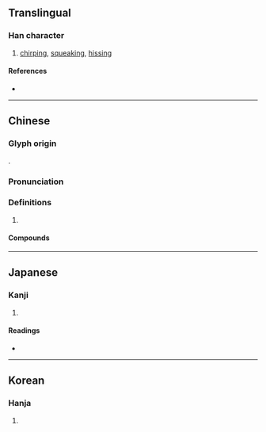 {{character info/new}}
==Translingual==

===Han character===
{{Han char|rn=30|rad=口|as=04|sn=7|four=64047|canj=RJE|ids=⿰口支}}

# [[chirp]]ing, [[squeak]]ing, [[hiss]]ing

====References====
* {{Han ref|kx=0179.010|dkj=03362|dj=0396.120|hdz=10586.020|uh=5431|ud=21553|bh=A773|bd=42867}}

----

==Chinese==
{{zh-forms}}

===Glyph origin===
{{Han etym}}
{{Han compound|口|支|ls=psc|c1=s|c2=p|t1=mouth}}.

===Pronunciation===
{{zh-pron
|m=zhī,zī
|c=zi1,gei1
|mn=qz,tw,xm,zz:ki/qz,twv,xm,zz:chi
|mc=y
|oc=y
|cat=
}}
{{zh-attn-split}}

===Definitions===
{{zh-hanzi}}

# {{rfdef|zh}}

====Compounds====
{{zh-der|吱吱|吱吱咯咯|吱吱喳喳|吱聲|咭吱咯吱|咯吱|咯吱咯喳|嘎吱|嗶吱}}

----

==Japanese==

===Kanji===
{{ja-kanji|grade=|rs=口04}}

# {{rfdef|ja|sort=口04}}

====Readings====
* {{ja-readings|on=[[し]] (shi), [[き]] (ki)|kun=[[こえのさま]] (koenosama)}}

----

==Korean==

===Hanja===
{{ko-hanja|hangeul=지|rv=ji|mr=chi}}

# {{rfdef|ko|sort=口04}}